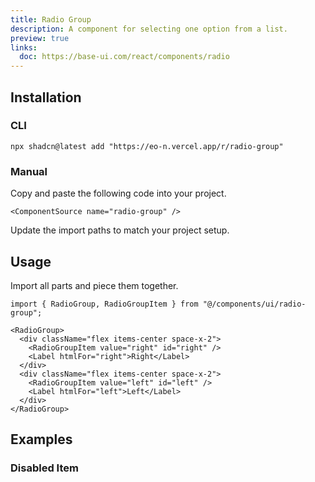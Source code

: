 ```yaml
---
title: Radio Group
description: A component for selecting one option from a list.
preview: true
links:
  doc: https://base-ui.com/react/components/radio
---
```


<ComponentTabs name="radio-group-demo" />

## Installation

### CLI

```package-install
npx shadcn@latest add "https://eo-n.vercel.app/r/radio-group"
```

### Manual

<Steps>

  <Step>
    Copy and paste the following code into your project.

    <ComponentSource name="radio-group" />

  </Step>
  
  <Step>Update the import paths to match your project setup.</Step>

</Steps>

## Usage

Import all parts and piece them together.

```tsx
import { RadioGroup, RadioGroupItem } from "@/components/ui/radio-group";
```

```tsx
<RadioGroup>
  <div className="flex items-center space-x-2">
    <RadioGroupItem value="right" id="right" />
    <Label htmlFor="right">Right</Label>
  </div>
  <div className="flex items-center space-x-2">
    <RadioGroupItem value="left" id="left" />
    <Label htmlFor="left">Left</Label>
  </div>
</RadioGroup>
```

## Examples

### Disabled Item

<ComponentTabs name="radio-group-disabled" />
